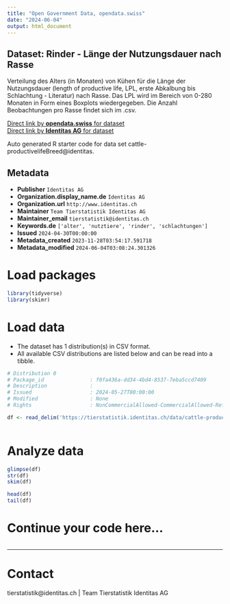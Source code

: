 ```yaml
---
title: "Open Government Data, opendata.swiss"
date: "2024-06-04"
output: html_document
---
```


## Dataset: Rinder - Länge der Nutzungsdauer nach Rasse

Verteilung des Alters (in Monaten) von Kühen für die Länge der Nutzungsdauer (length of productive life, LPL, erste Abkalbung bis Schlachtung - Literatur) nach Rasse. Das LPL wird im Bereich von 0-280 Monaten in Form eines Boxplots wiedergegeben. Die Anzahl Beobachtungen pro Rasse findet sich im .csv.

[Direct link by **opendata.swiss** for dataset](https://opendata.swiss/de/dataset/rinder-lange-der-nutzungsdauer-nach-rasse)<br>
[Direct link by **Identitas AG** for dataset](https://tierstatistik.identitas.ch/)

Auto generated R starter code for data set cattle-productivelifeBreed@identitas.

## Metadata

- **Publisher** `Identitas AG`
- **Organization.display_name.de** `Identitas AG`
- **Organization.url** `http://www.identitas.ch`
- **Maintainer** `Team Tierstatistik Identitas AG`
- **Maintainer_email** `tierstatistik@identitas.ch`
- **Keywords.de** `['alter', 'nutztiere', 'rinder', 'schlachtungen']`
- **Issued** `2024-04-30T00:00:00`
- **Metadata_created** `2023-11-28T03:54:17.591718`
- **Metadata_modified** `2024-06-04T03:08:24.301326`


# Load packages

```r

library(tidyverse)
library(skimr)

```

# Load data

-   The dataset has 1 distribution(s) in CSV format.
-   All available CSV distributions are listed below and can be read into a tibble.

```r

# Distribution 0
# Package_id               : f0fa436a-dd34-4bd4-8537-7eba5ccd7409
# Description              : 
# Issued                   : 2024-05-27T00:00:00
# Modified                 : None
# Rights                   : NonCommercialAllowed-CommercialAllowed-ReferenceRequired

df <- read_delim('https://tierstatistik.identitas.ch/data/cattle-productivelifeBreed.csv')



```

# Analyze data

```r

glimpse(df)
str(df)
skim(df)

head(df)
tail(df)

```

# Continue your code here...

```r

```

------------------------------------------------------------------------

# Contact

tierstatistik@identitas.ch | Team Tierstatistik Identitas AG
